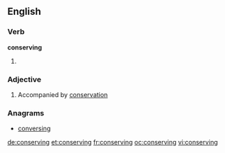 ==English==

===Verb===
'''conserving'''

# {{present participle of|conserve}}

===Adjective===
{{en-adj}}

# Accompanied by [[conservation]]

===Anagrams===
* [[conversing#English|conversing]]

[[de:conserving]]
[[et:conserving]]
[[fr:conserving]]
[[oc:conserving]]
[[vi:conserving]]